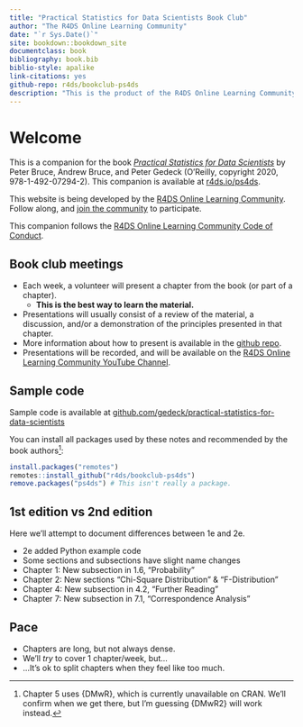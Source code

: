 ```yaml
--- 
title: "Practical Statistics for Data Scientists Book Club"
author: "The R4DS Online Learning Community"
date: "`r Sys.Date()`"
site: bookdown::bookdown_site
documentclass: book
bibliography: book.bib
biblio-style: apalike
link-citations: yes
github-repo: r4ds/bookclub-ps4ds
description: "This is the product of the R4DS Online Learning Community's Practical Statistics for Data Scientists Book Club."
---
```


# Welcome {-}

This is a companion for the book [_Practical Statistics for Data Scientists_](https://www.oreilly.com/library/view/practical-statistics-for/9781492072935/) by Peter Bruce, Andrew Bruce, and Peter Gedeck (O'Reilly, copyright 2020, 978-1-492-07294-2).
This companion is available at [r4ds.io/ps4ds](https://r4ds.io/ps4ds).

This website is being developed by the [R4DS Online Learning Community](https://rfordatasci.com). Follow along, and [join the community](https://r4ds.io/join) to participate.

This companion follows the [R4DS Online Learning Community Code of Conduct](https://r4ds.io/conduct).

## Book club meetings {-}

- Each week, a volunteer will present a chapter from the book (or part of a chapter).
  - **This is the best way to learn the material.**
- Presentations will usually consist of a review of the material, a discussion, and/or a demonstration of the principles presented in that chapter.
- More information about how to present is available in the [github repo](https://github.com/r4ds/bookclub-ps4ds).
- Presentations will be recorded, and will be available on the [R4DS Online Learning Community YouTube Channel](https://r4ds.io/youtube).

## Sample code {-}

Sample code is available at [github.com/gedeck/practical-statistics-for-data-scientists](https://github.com/gedeck/practical-statistics-for-data-scientists)

You can install all packages used by these notes and recommended by the book authors[^1]:

```r
install.packages("remotes")
remotes::install_github("r4ds/bookclub-ps4ds")
remove.packages("ps4ds") # This isn't really a package.
```

[^1]: Chapter 5 uses {DMwR}, which is currently unavailable on CRAN. We'll confirm when we get there, but I'm guessing {DMwR2} will work instead.

## 1st edition vs 2nd edition {-}

Here we'll attempt to document differences between 1e and 2e.

- 2e added Python example code
- Some sections and subsections have slight name changes
- Chapter 1: New subsection in 1.6, "Probability"
- Chapter 2: New sections "Chi-Square Distribution" & "F-Distribution"
- Chapter 4: New subsection in 4.2, "Further Reading"
- Chapter 7: New subsection in 7.1, "Correspondence Analysis"

## Pace {-}

- Chapters are long, but not always dense.
- We'll _try_ to cover 1 chapter/week, but...
- ...It's ok to split chapters when they feel like too much.
